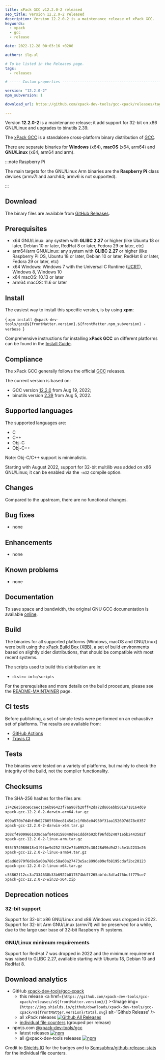 ```yaml
---
title: xPack GCC v12.2.0-2 released
seo_title: Version 12.2.0-2 released
description: Version 12.2.0-2 is a maintenance release of xPack GCC.
keywords:
  - xpack
  - gcc
  - release

date: 2022-12-28 00:03:16 +0200

authors: ilg-ul

# To be listed in the Releases page.
tags:
  - releases

# ----- Custom properties -----------------------------------------------------

version: "12.2.0-2"
npm_subversion: 1

download_url: https://github.com/xpack-dev-tools/gcc-xpack/releases/tag/v12.2.0-2/

---
```



Version **12.2.0-2** is a maintenance release;  it add support for 32-bit on x86 GNU/Linux and upgrades to binutils 2.39.

<!-- truncate -->

<PageMetadata title={frontMatter.seo_title} />

The [xPack GCC](https://xpack-dev-tools.github.io/gcc-xpack/)
is a standalone cross-platform binary distribution of
[GCC](https://gcc.gnu.org).

There are separate binaries for **Windows** (x64),
**macOS** (x64, arm64)
and **GNU/Linux** (x64, arm64 and arm).

:::note Raspberry Pi

The main targets for the GNU/Linux Arm
binaries are the **Raspberry Pi** class devices (armv7l and aarch64;
armv6 is not supported).

:::

## Download

The binary files are available from <a href={frontMatter.download_url}>GitHub Releases</a>.

## Prerequisites

- x64 GNU/Linux: any system with **GLIBC 2.27** or higher
  (like Ubuntu 18 or later, Debian 10 or later, RedHat 8 or later,
  Fedora 29 or later, etc)
- arm64/arm GNU/Linux: any system with **GLIBC 2.27** or higher
  (like Raspberry Pi OS, Ubuntu 18 or later, Debian 10 or later, RedHat 8 or later,
  Fedora 29 or later, etc)
- x64 Windows: Windows 7 with the Universal C Runtime
  ([UCRT](https://support.microsoft.com/en-us/topic/update-for-universal-c-runtime-in-windows-c0514201-7fe6-95a3-b0a5-287930f3560c)),
  Windows 8, Windows 10
- x64 macOS: 10.13 or later
- arm64 macOS: 11.6 or later

## Install

The easiest way to install this specific version, is by using **xpm**:

<CodeBlock language="console"> {
`xpm install @xpack-dev-tools/gcc@${frontMatter.version}.${frontMatter.npm_subversion} -verbose
`} </CodeBlock>

Comprehensive instructions for installing **xPack GCC** on different platforms
can be found in the [Install Guide](/docs/install/).

## Compliance

The xPack GCC generally follows the official
[GCC](https://gcc.gnu.org/releases.html) releases.

The current version is based on:

- GCC version [12.2.0](https://gcc.gnu.org/gcc-12/) from Aug 19, 2022;
- binutils version
[2.39](https://lists.gnu.org/archive/html/info-gnu/2022-08/msg00002.html)
from Aug 5, 2022.

## Supported languages

The supported languages are:

- C
- C++
- Obj-C
- Obj-C++

Note: Obj-C/C++ support is minimalistic.

Starting with August 2022, support for 32-bit multilib was added on x86
GNU/Linux; it can be enabled via the `-m32` compile option.

## Changes

Compared to the upstream, there are no functional changes.

## Bug fixes

- none

## Enhancements

- none

## Known problems

- none

## Documentation

To save space and bandwidth, the original GNU GCC documentation is available
[online](https://gcc.gnu.org/onlinedocs/).

## Build

The binaries for all supported platforms
(Windows, macOS and GNU/Linux) were built using the
[xPack Build Box (XBB)](https://xpack.github.io/xbb/), a set
of build environments based on slightly older distributions, that should be
compatible with most recent systems.

The scripts used to build this distribution are in:

- `distro-info/scripts`

For the prerequisites and more details on the build procedure, please see the
[README-MAINTAINER](https://github.com/xpack-dev-tools/gcc-xpack/blob/xpack/README-MAINTAINER.md) page.

## CI tests

Before publishing, a set of simple tests were performed on an exhaustive
set of platforms. The results are available from:

- [GitHub Actions](https://github.com/xpack-dev-tools/gcc-xpack/actions/)
- [Travis CI](https://app.travis-ci.com/github/xpack-dev-tools/gcc-xpack/builds/)

## Tests

The binaries were tested on a variety of platforms,
but mainly to check the integrity of the
build, not the compiler functionality.

## Checksums

The SHA-256 hashes for the files are:

```txt
17426e558ce6ceec1c66b96423f7aa907b20ff42da72d866abb501a718164d69
xpack-gcc-12.2.0-2-darwin-arm64.tar.gz

699a570b7d4bfdb027805f80ec8145d2c1f0b8e04950f31aa152697d878c0357
xpack-gcc-12.2.0-2-darwin-x64.tar.gz

208cf49099661038daaf8460158040d9e1ddd4b92bf96fdb24071e5b2443582f
xpack-gcc-12.2.0-2-linux-arm.tar.gz

955f574980618e3f9fbe9d252f582e7fb09529c30428d96d9d2fc5e1b2233e26
xpack-gcc-12.2.0-2-linux-arm64.tar.gz

d5ad6d979f6d8e5a00a786c58a60a27473e5ac8996e09efb8195cdaf2bc20123
xpack-gcc-12.2.0-2-linux-x64.tar.gz

c53862f12cc3a7334638b33b6922b017574bb7f265abfdc3dfa476bcff775ce7
xpack-gcc-12.2.0-2-win32-x64.zip

```

## Deprecation notices

### 32-bit support

Support for 32-bit x86 GNU/Linux and x86 Windows was
dropped in 2022. Support for 32-bit Arm GNU/Linux (armv7l) will be preserved
for a while, due to the large user base of 32-bit Raspberry Pi systems.

### GNU/Linux minimum requirements

Support for RedHat 7 was dropped in 2022 and the
minimum requirement was raised to GLIBC 2.27, available starting
with Ubuntu 18, Debian 10 and RedHat 8.

## Download analytics

- GitHub [xpack-dev-tools/gcc-xpack](https://github.com/xpack-dev-tools/gcc-xpack/)
  - this release <a href={`https://github.com/xpack-dev-tools/gcc-xpack/releases/v${frontMatter.version}/`} ><Image img={`https://img.shields.io/github/downloads/xpack-dev-tools/gcc-xpack/v${frontMatter.version}/total.svg`} alt='Github Release' /></a>
  - all xPack releases [![Github All Releases](https://img.shields.io/github/downloads/xpack-dev-tools/gcc-xpack/total.svg)](https://github.com/xpack-dev-tools/gcc-xpack/releases/)
  - [individual file counters](https://somsubhra.github.io/github-release-stats/?username=xpack-dev-tools&repository=gcc-xpack) (grouped per release)
- npmjs.com [@xpack-dev-tools/gcc](https://www.npmjs.com/package/@xpack-dev-tools/gcc)
  - latest releases [![npm](https://img.shields.io/npm/dw/@xpack-dev-tools/gcc.svg)](https://www.npmjs.com/package/@xpack-dev-tools/gcc/)
  - all @xpack-dev-tools releases [![npm](https://img.shields.io/npm/dt/@xpack-dev-tools/gcc.svg)](https://www.npmjs.com/package/@xpack-dev-tools/gcc/)

Credit to [Shields IO](https://shields.io) for the badges and to
[Somsubhra/github-release-stats](https://github.com/Somsubhra/github-release-stats)
for the individual file counters.
